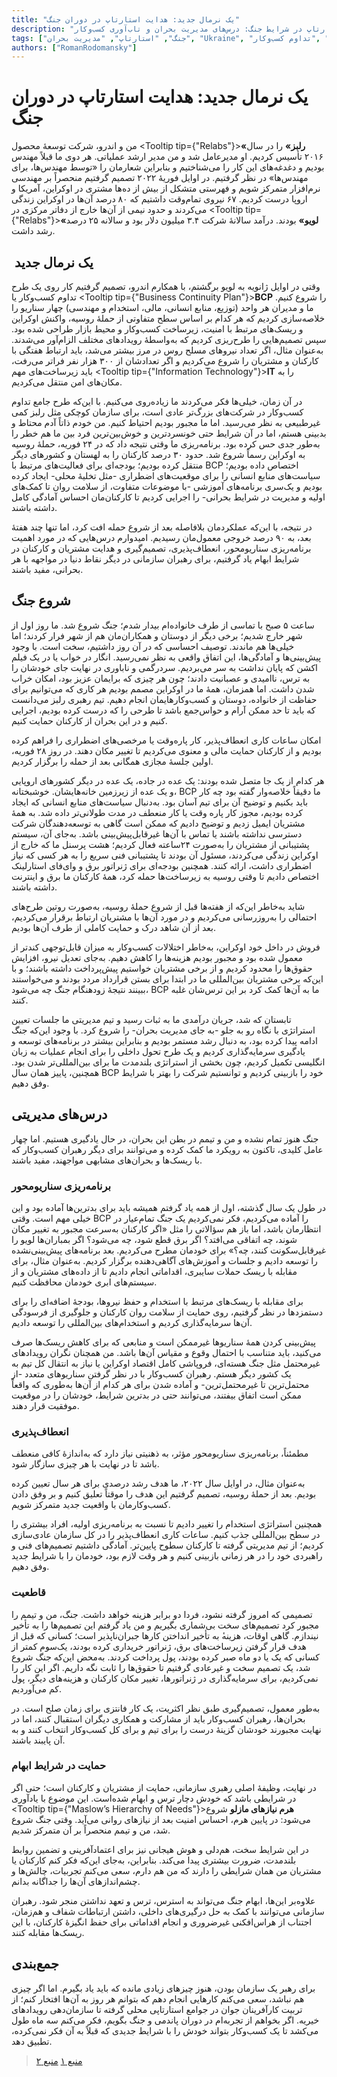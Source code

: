 ```yaml
---
title: "یک نرمال جدید: هدایت استارتاپ در دوران جنگ"
description: "تجربه مدیریت استارتاپ در شرایط جنگ: درس‌های مدیریت بحران و تاب‌آوری کسب‌وکار"
tags: ["جنگ", "استارتاپ", "مدیریت بحران", "Ukraine", "تداوم کسب‌وکار", "leadership", "تصمیم‌گیری", "resilience", "اوکراین"]
authors: ["RomanRodomansky"]
---
```


# یک نرمال جدید: هدایت استارتاپ در دوران جنگ

من و اندرو، شرکت توسعهٔ محصول
<Tooltip tip={"Relabs"}><span>**«رلبز»**</span></Tooltip>
را در سال ۲۰۱۶ تأسیس کردیم. او مدیرعامل شد و من مدیر ارشد عملیاتی. هر دوی ما قبلاً مهندس بودیم و دغدغه‌‌‌های این کار را می‌‌‌شناختیم و بنابراین شعارمان را «توسط مهند‌‌‌س‌‌‌ها، برای مهندس‌‌‌ها» در نظر گرفتیم. در اوایل فوریهٔ ۲۰۲۲ تصمیم گرفتیم منحصراً بر مهندسی نرم‌‌‌افزار متمرکز شویم و فهرستی متشکل از بیش از ده‌‌‌ها مشتری در اوکراین، آمریکا و اروپا درست کردیم. ۶۷ نیروی تمام‌وقت داشتیم که ۸۰‌ درصد آن‌ها در اوکراین زندگی می‌‌‌کردند و حدود نیمی از آن‌ها خارج از دفاتر مرکزی در
<Tooltip tip={"Relabs"}><span>**«لویو»**</span></Tooltip>
بودند. درآمد سالانهٔ شرکت ۳.۴ میلیون دلار بود و سالانه ۲۵‌ درصد رشد داشت.

##  یک نرمال جدید

وقتی در اوایل ژانویه به لویو برگشتم، با همکارم اندرو، تصمیم گرفتیم کار روی یک طرح تداوم کسب‌و‌کار یا
<Tooltip tip={"Business Continuity Plan"}><span>**BCP**</span></Tooltip>
را شروع کنیم. ما و مدیران هر واحد‌ (توزیع، منابع انسانی، مالی، استخدام و مهندسی) چهار سناریو را خلاصه‌‌‌سازی کردیم که هر کدام بر اساس سطح متفاوتی از حملهٔ روسیه، واکنش اوکراین و ریسک‌‌‌های مرتبط با امنیت، زیرساخت کسب‌و‌کار و محیط بازار طراحی شده بود. سپس تصمیم‌‌‌هایی را طرح‌‌‌ریزی کردیم که به‌واسطهٔ رویدادهای مختلف الزام‌‌‌آور می‌‌‌شدند. به‌عنوان مثال، اگر تعداد نیروهای مسلح روس در مرز بیشتر می‌‌‌شد، باید ارتباط هفتگی با کارکنان و مشتریان را شروع می‌‌‌کردیم و اگر تعدادشان از ۳۰۰‌ هزار نفر فراتر می‌‌‌رفت، باید زیرساخت‌‌‌های مهم
<Tooltip tip={"Information Technology"}><span>**IT**</span></Tooltip>
را به مکان‌‌‌های امن منتقل می‌‌‌کردیم.

در آن زمان، خیلی‌‌‌ها فکر می‌‌‌کردند ما زیاده‌‌‌روی می‌‌‌کنیم. با این‌که طرح جامع تداوم کسب‌وکار در شرکت‌های بزرگ‌تر عادی است، برای سازمان کوچکی مثل رلبز کمی غیر‌طبیعی به نظر می‌‌‌رسید. اما ما مجبور بودیم احتیاط کنیم. من خودم ذاتاً آدم محتاط و بدبینی هستم، اما در آن شرایط حتی خونسردترین و خوش‌بین‌‌‌ترین فرد بین ما هم خطر را به‌طور جدی حس کرده بود.
برنامه‌ریزی ما وقتی نتیجه داد که در ۲۴ فوریه، حملهٔ روسیه به اوکراین رسماً شروع شد. حدود ۳۰‌ درصد کارکنان را به لهستان و کشورهای دیگر منتقل کرده بودیم؛ بودجه‌‌‌ای برای فعالیت‌‌‌های مرتبط با BCP اختصاص داده بودیم؛ سیاست‌‌‌های منابع انسانی را برای موقعیت‌‌‌های اضطراری -مثل تخلیهٔ محلی- ایجاد کرده بودیم و یک‌سری برنامه‌‌‌های آموزشی -با موضوعات متفاوت، از سلامت روان تا کمک‌‌‌های اولیه و مدیریت در شرایط بحرانی- را اجرایی کردیم تا کارکنان‌مان احساس آمادگی کامل داشته باشند.

در نتیجه، با این‌که عملکردمان بلافاصله بعد از شروع حمله افت کرد، اما تنها چند هفتهٔ بعد، به ۹۰‌ درصد خروجی معمول‌مان رسیدیم. امیدوارم درس‌‌‌هایی که در مورد اهمیت برنامه‌‌‌ریزی سناریومحور، انعطاف‌‌‌پذیری، تصمیم‌گیری و هدایت مشتریان و کارکنان در شرایط ابهام یاد گرفتیم، برای رهبران سازمانی در دیگر نقاط دنیا در مواجهه با هر بحرانی، مفید باشند.

## شروع جنگ

ساعت ۵ صبح با تماسی از طرف خانواده‌‌‌ام بیدار شدم؛ جنگ شروع شد. ما روز اول از شهر خارج شدیم؛ برخی دیگر از دوستان و همکاران‌مان هم از شهر فرار کردند؛ اما خیلی‌‌‌ها هم ماندند.
توصیف احساسی که در آن روز داشتیم، سخت است. با وجود پیش‌بینی‌‌‌ها و آمادگی‌‌‌ها، این اتفاق واقعی به نظر نمی‌‌‌رسید. انگار در خواب یا در یک فیلم اکشن که پایان نداشت به سر می‌‌‌بردیم. سردرگمی و ناباوری در نهایت جای خودشان را به ترس، ناامیدی و عصبانیت دادند؛ چون هر چیزی که برایمان عزیز بود، امکان خراب شدن داشت. اما همزمان، همهٔ ما در اوکراین مصمم بودیم هر کاری که می‌توانیم برای حفاظت از خانواده، دوستان و کسب‌و‌کارهایمان انجام دهیم. تیم رهبری رلبز می‌‌‌دانست که باید تا حد ممکن آرام و حواس‌‌‌جمع باشد تا طرحی را که درست کرده بودیم، اجرایی کنیم و در این بحران از کارکنان حمایت کنیم.

امکان ساعات کاری انعطاف‌‌‌پذیر، کار پاره‌وقت یا مرخصی‌‌‌های اضطراری را فراهم کرده بودیم و از کارکنان حمایت مالی و معنوی می‌‌‌کردیم تا تغییر مکان دهند. در روز ۲۸ فوریه، اولین جلسهٔ مجازی همگانی بعد از حمله را برگزار کردیم.

هر کدام از یک جا متصل شده بودند: یک عده در جاده، یک عده در دیگر کشورهای اروپایی و یک عده از زیرزمین خانه‌‌‌هایشان. خوشبختانه، BCP ما دقیقاً خلاصه‌‌‌وار گفته بود چه کار باید بکنیم و توضیح آن برای تیم آسان بود. به‌دنبال سیاست‌‌‌های منابع انسانی که ایجاد کرده بودیم، مجوز کار پاره وقت یا کار منعطف در مدت طولانی‌‌‌تر داده شد. به همۀ مشتریان ایمیل زدیم و توضیح دادیم که ممکن است گاهی به توسعه‌‌‌دهندگان شرکت دسترسی نداشته باشند یا تماس با آن‌ها غیر‌قابل‌پیش‌بینی باشد. به‌جای آن، سیستم پشتیبانی از مشتریان را به‌صورت ۲۴ساعته فعال کردیم؛ هشت پرسنل ما که خارج از اوکراین زندگی می‌‌‌کردند، مسئول آن بودند تا پشتیبانی فنی سریع را به هر کسی که نیاز اضطراری داشت، ارائه کنند. همچنین بودجه‌‌‌ای برای ژنراتور برق و وای‌فای استارلینک اختصاص دادیم تا وقتی روسیه به زیرساخت‌‌‌ها حمله کرد، همهٔ کارکنان ما برق و اینترنت داشته باشند.

شاید به‌خاطر این‌که از هفته‌‌‌ها قبل از شروع حملهٔ روسیه، به‌صورت روتین طرح‌‌‌های احتمالی را به‌‌‌روزرسانی می‌‌‌کردیم و در مورد آن‌ها با مشتریان ارتباط برقرار می‌‌‌کردیم، بعد از آن شاهد درک و حمایت کاملی از طرف آن‌ها بودیم.

فروش در داخل خود اوکراین، به‌خاطر اختلالات کسب‌و‌کار به میزان قابل‌توجهی کندتر از معمول شده بود و مجبور بودیم هزینه‌‌‌ها را کاهش دهیم. به‌جای تعدیل نیرو، افزایش حقوق‌‌‌ها را محدود کردیم و از برخی مشتریان خواستیم پیش‌‌‌پرداخت داشته باشند؛ و با این‌که برخی مشتریان بین‌المللی ما در ابتدا برای بستن قرارداد مردد بودند و می‌‌‌خواستند ببینند نتیجهٔ زودهنگام جنگ چه می‌شود، BCP ما به آن‌ها کمک کرد بر این ترس‌شان غلبه کنند.

تابستان که شد، جریان درآمدی ما به ثبات رسید و تیم مدیریتی ما جلسات تعیین استراتژی‌‌‌ با نگاه رو به جلو -به جای مدیریت بحران- را شروع کرد. با وجود این‌که جنگ ادامه پیدا کرده بود، به دنبال رشد مستمر بودیم و بنابراین بیشتر در برنامه‌‌‌های توسعه و یادگیری سرمایه‌گذاری کردیم و یک طرح تحول داخلی را برای انجام عملیات به زبان انگلیسی تکمیل کردیم، چون بخشی از استراتژی بلندمدت ما برای بین‌المللی‌‌‌تر شدن بود. همچنین، پاییز همان سال BCP خود را بازبینی کردیم و توانستیم شرکت را بهتر با شرایط وفق دهیم.

## درس‌‌‌های مدیریتی

جنگ هنوز تمام نشده و من و تیمم در بطن این بحران، در حال یادگیری هستیم. اما چهار عامل کلیدی، تاکنون به رویکرد ما کمک کرده و می‌توانند برای دیگر رهبران کسب‌و‌کار که با ریسک‌‌‌ها و بحران‌های مشابهی مواجهند، مفید باشند.

### برنامه‌‌‌ریزی سناریو‌محور

در طول یک سال گذشته، اول از همه یاد گرفتم همیشه باید برای بدترین‌‌‌ها آماده بود و این خیلی مهم است. وقتی BCP را آماده می‌‌‌کردیم، فکر نمی‌‌‌کردیم یک جنگ تمام‌عیار در انتظارمان باشد، اما باز هم سؤالاتی را مثل «اگر کارکنان به‌سرعت مجبور به تغییر مکان شوند، چه اتفاقی می‌‌‌افتد؟ اگر برق قطع شود، چه می‌شود؟ اگر بمباران‌‌‌ها لویو را غیرقابل‌سکونت کنند، چه؟» برای خودمان مطرح می‌‌‌کردیم. بعد برنامه‌‌‌های پیش‌بینی‌نشده را توسعه دادیم و جلسات و آموزش‌‌‌های آگاهی‌‌‌دهنده برگزار کردیم. به‌عنوان مثال، برای مقابله با ریسک حملات سایبری، اقداماتی انجام دادیم تا از داده‌‌‌های مشتریان و از سیستم‌های ابری خودمان محافظت کنیم.

برای مقابله با ریسک‌‌‌های مرتبط با استخدام و حفظ نیروها، بودجهٔ اضافه‌‌‌ای را برای دستمزدها در نظر گرفتیم، روی حمایت از سلامت روان کارکنان و جلوگیری از فرسودگی آن‌ها سرمایه‌گذاری کردیم و استخدام‌‌‌های بین‌المللی را توسعه دادیم.

پیش‌بینی کردن همهٔ سناریوها غیرممکن است و منابعی که برای کاهش ریسک‌‌‌ها صرف می‌‌‌کنید، باید متناسب با احتمال وقوع و مقیاس آن‌ها باشد. من همچنان نگران رویدادهای غیرمحتمل مثل جنگ هسته‌‌‌ای، فروپاشی کامل اقتصاد اوکراین یا نیاز به انتقال کل تیم به یک کشور دیگر هستم. رهبران کسب‌و‌کار با در نظر گرفتن سناریوهای متعدد -از محتمل‌‌‌ترین تا غیرمحتمل‌‌‌ترین- و آماده شدن برای هر کدام از آن‌ها به‌طوری که واقعاً ممکن است اتفاق بیفتند، می‌توانند حتی در بدترین شرایط، خودشان را در موقعیت موفقیت قرار دهند.

### انعطاف‌‌‌پذیری

مطمئناً، برنامه‌‌‌ریزی سناریو‌محور مؤثر، به ذهنیتی نیاز دارد که به‌اندازهٔ کافی منعطف باشد تا در نهایت با هر چیزی سازگار شود.

به‌عنوان مثال، در اوایل سال ۲۰۲۲، ما هدف رشد  درصدی برای هر سال تعیین کرده بودیم. بعد از حملهٔ روسیه، تصمیم گرفتیم این هدف را موقتاً تعلیق کنیم و بر وفق دادن کسب‌و‌کارمان با واقعیت جدید متمرکز شویم.

همچنین استراتژی استخدام را تغییر دادیم تا نسبت به برنامه‌‌‌ریزی اولیه، افراد بیشتری را در سطح بین‌المللی جذب کنیم. ساعات کاری انعطاف‌‌‌پذیر را در کل سازمان عادی‌‌‌سازی کردیم؛ از تیم مدیریتی گرفته تا کارکنان سطوح پایین‌‌‌تر. آمادگی داشتیم تصمیم‌‌‌های فنی و راهبردی خود را در هر زمانی بازبینی کنیم و هر وقت لازم بود، خودمان را با شرایط جدید وفق دهیم.

### قاطعیت

تصمیمی که امروز گرفته نشود، فردا دو برابر هزینه خواهد داشت. جنگ، من و تیمم را مجبور کرد تصمیم‌‌‌های سخت بی‌شماری بگیریم و من یاد گرفتم این تصمیم‌‌‌ها را به تأخیر نیندازم. گاهی اوقات، هزینه‌‌‌ٔ به تأخیر انداختن کارها جبران‌‌‌ناپذیر است؛ کسانی که قبل از هدف قرار گرفتن زیرساخت‌‌‌های برق، ژنراتور خریداری کرده بودند، یک‌سوم کمتر از کسانی که یک یا دو ماه صبر کرده بودند، پول پرداخت کردند. به‌محض این‌که جنگ شروع شد، یک تصمیم سخت و غیرعادی گرفتیم تا حقوق‌‌‌ها را ثابت نگه داریم. اگر این کار را نمی‌‌‌کردیم، برای سرمایه‌گذاری در ژنراتورها، تغییر مکان کارکنان و هزینه‌‌‌های دیگر، پول کم می‌‌‌آوردیم.

به‌طور معمول، تصمیم‌گیری طبق نظر اکثریت، یک کار فانتزی برای زمان صلح است. در بحران‌ها، رهبران کسب‌و‌کار باید از مشارکت و همکاری دیگران استقبال کنند، اما در نهایت مجبورند خودشان گزینهٔ درست را برای تیم و برای کل کسب‌و‌کار انتخاب کنند و به آن پایبند باشند.

### حمایت در شرایط ابهام

در نهایت، وظیفهٔ اصلی رهبری سازمانی، حمایت از مشتریان و کارکنان است؛ حتی اگر در شرایطی باشد که خودش دچار ترس و ابهام شده‌است. این موضوع با یادآوری
<Tooltip tip={"Maslow’s Hierarchy of Needs"}><span>**هرم نیازهای مازلو**</span></Tooltip>
شروع می‌شود: در پایین هرم، احساس امنیت بعد از نیازهای روانی می‌‌‌آید. وقتی جنگ شروع شد، من و تیمم منحصراً بر آن متمرکز شدیم.

در این شرایط سخت، هم‌دلی و هوش هیجانی نیز برای اعتمادآفرینی و تضمین روابط بلندمدت، ضرورت بیشتری پیدا می‌کند. بنابراین، به‌جای این‌که فکر کنم کارکنان یا مشتریان من همان شرایطی را دارند که من هم دارم، سعی می‌‌‌کنم تجربیات، چالش‌‌‌ها و چشم‌‌‌اندازهای آن‌ها را جداگانه بدانم.

علاوه‌بر این‌ها، ابهام جنگ می‌تواند به استرس، ترس و تعهد نداشتن منجر شود. رهبران سازمانی می‌توانند با کمک به حل درگیری‌‌‌های داخلی، داشتن ارتباطات شفاف و هم‌زمان، اجتناب از هراس‌‌‌افکنی غیرضروری و انجام اقداماتی برای حفظ انگیزهٔ کارکنان، با این ریسک‌‌‌ها مقابله کنند.

## جمع‌بندی

برای رهبر یک سازمان بودن، هنوز چیزهای زیادی مانده که باید یاد بگیرم. اما اگر چیزی هم نباشد، سعی می‌‌‌کنم کارهایی انجام دهم که بتوانم هر روز به آن‌ها افتخار کنم؛ از تربیت کارآفرینان جوان در جوامع استارتاپی محلی گرفته تا سازمان‌دهی رویدادهای خیریه. اگر بخواهم از تجربه‌‌‌ام در دوران پاندمی و جنگ بگویم، فکر می‌‌‌کنم سه ماه طول می‌‌‌کشد تا یک کسب‌و‌کار بتواند خودش را با شرایط جدیدی که قبلاً به آن فکر نمی‌‌‌کرده، تطبیق دهد.

> [منبع ۱](https://donya-e-eqtesad.com/%D8%A8%D8%AE%D8%B4-%D9%85%D8%AF%DB%8C%D8%B1%D8%A7%D9%86-24/3978929-%D9%87%D8%AF%D8%A7%DB%8C%D8%AA-%D8%A7%D8%B3%D8%AA%D8%A7%D8%B1%D8%AA-%D8%A2%D9%BE-%D8%AF%D8%B1-%D8%AF%D9%88%D8%B1%D8%A7%D9%86-%D8%AC%D9%86%DA%AF)
> [منبع ۲]( https://hbr.org/2023/07/a-cofounder-of-ralabs-on-leading-a-ukrainian-start-up-through-a-year-of-war)